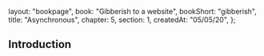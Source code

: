   layout: "bookpage",
  book: "Gibberish to a website",
  bookShort: "gibberish",
  title: "Asynchronous",
  chapter: 5,
  section: 1,
  createdAt: "05/05/20",
};

## Introduction
